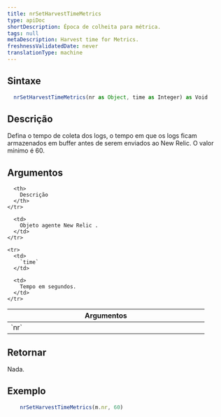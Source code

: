 ```yaml
---
title: nrSetHarvestTimeMetrics
type: apiDoc
shortDescription: Época de colheita para métrica.
tags: null
metaDescription: Harvest time for Metrics.
freshnessValidatedDate: never
translationType: machine
---
```


## Sintaxe

```js
  nrSetHarvestTimeMetrics(nr as Object, time as Integer) as Void
```

## Descrição

Defina o tempo de coleta dos logs, o tempo em que os logs ficam armazenados em buffer antes de serem enviados ao New Relic. O valor mínimo é 60.

## Argumentos

<table>
  <thead>
    <tr>
      <th width="25%">
        Argumentos
      </th>

      <th>
        Descrição
      </th>
    </tr>
  </thead>

  <tbody>
    <tr>
      <td>
        `nr`
      </td>

      <td>
        Objeto agente New Relic .
      </td>
    </tr>

    <tr>
      <td>
        `time`
      </td>

      <td>
        Tempo em segundos.
      </td>
    </tr>
  </tbody>
</table>

## Retornar

Nada.

## Exemplo

```js
  	nrSetHarvestTimeMetrics(m.nr, 60)
```